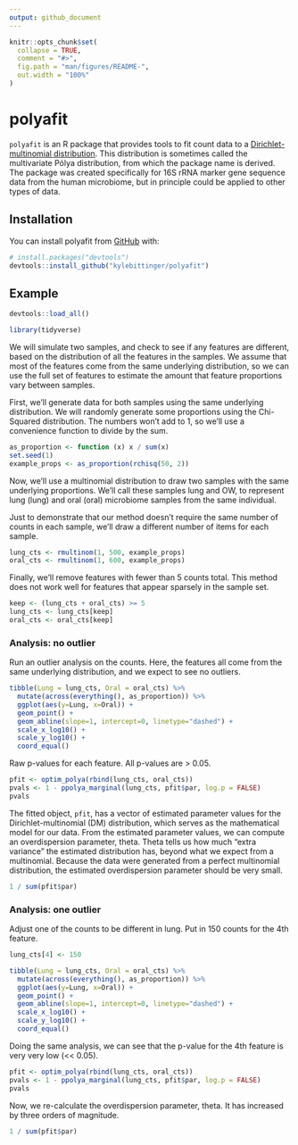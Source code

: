 ```yaml
---
output: github_document
---
```


<!-- README.md is generated from README.Rmd. Please edit that file -->

```r
knitr::opts_chunk$set(
  collapse = TRUE,
  comment = "#>",
  fig.path = "man/figures/README-",
  out.width = "100%"
)
```

# polyafit

<!-- badges: start -->
<!-- badges: end -->


`polyafit` is an R package that provides tools to fit count data to a
[Dirichlet-multinomial distribution](https://en.wikipedia.org/wiki/Dirichlet-multinomial_distribution).
This distribution is sometimes called the multivariate Pólya distribution, from
which the package name is derived. The package was created specifically for
16S rRNA marker gene sequence data from the human microbiome, but in principle
could be applied to other types of data.

## Installation

You can install polyafit from [GitHub](https://github.com/) with:

``` r
# install.packages("devtools")
devtools::install_github("kylebittinger/polyafit")
```

## Example

```r
devtools::load_all()
```

```r
library(tidyverse)
```

We will simulate two samples, and check to see if any features are
different, based on the distribution of all the features in the samples.  We
assume that most of the features come from the same underlying distribution, so
we can use the full set of features to estimate the amount that feature
proportions vary between samples.

First, we'll generate data for both samples using the same underlying
distribution.  We will randomly generate some proportions using the 
Chi-Squared distribution.  The numbers won't add to 1, so we'll use a
convenience function to divide by the sum.

```r
as_proportion <- function (x) x / sum(x)
set.seed(1)
example_props <- as_proportion(rchisq(50, 2))
```

Now, we'll use a multinomial distribution to draw two samples with the same
underlying proportions.  We'll call these samples lung and OW, to represent
lung (lung) and oral (oral) microbiome samples from the same individual.

Just to demonstrate that our method doesn't require the same number of counts
in each sample, we'll draw a different number of items for each sample.

```r
lung_cts <- rmultinom(1, 500, example_props)
oral_cts <- rmultinom(1, 600, example_props)
```

Finally, we'll remove features with fewer than 5 counts total.  This method does
not work well for features that appear sparsely in the sample set.

```r
keep <- (lung_cts + oral_cts) >= 5
lung_cts <- lung_cts[keep]
oral_cts <- oral_cts[keep]
```

### Analysis: no outlier

Run an outlier analysis on the counts.  Here, the features all come from the
same underlying distribution, and we expect to see no outliers.

```r
tibble(Lung = lung_cts, Oral = oral_cts) %>%
  mutate(across(everything(), as_proportion)) %>%
  ggplot(aes(y=Lung, x=Oral)) +
  geom_point() +
  geom_abline(slope=1, intercept=0, linetype="dashed") +
  scale_x_log10() +
  scale_y_log10() +
  coord_equal()
```

Raw p-values for each feature.  All p-values are > 0.05.

```r
pfit <- optim_polya(rbind(lung_cts, oral_cts))
pvals <- 1 - ppolya_marginal(lung_cts, pfit$par, log.p = FALSE)
pvals
```

The fitted object, `pfit`, has a vector of estimated parameter values for the
Dirichlet-multinomial (DM) distribution, which serves as the mathematical model
for our data. From the estimated parameter values, we can compute an
overdispersion parameter, theta. Theta tells us how much "extra variance" the
estimated distribution has, beyond what we expect from a multinomial. Because
the data were generated from a perfect multinomial distribution, the estimated
overdispersion parameter should be very small. 

```r
1 / sum(pfit$par)
```

### Analysis: one outlier

Adjust one of the counts to be different in lung. Put in 150 counts for the 4th
feature.

```r
lung_cts[4] <- 150
```

```r
tibble(Lung = lung_cts, Oral = oral_cts) %>%
  mutate(across(everything(), as_proportion)) %>%
  ggplot(aes(y=Lung, x=Oral)) +
  geom_point() +
  geom_abline(slope=1, intercept=0, linetype="dashed") +
  scale_x_log10() +
  scale_y_log10() +
  coord_equal()
```

Doing the same analysis, we can see that the p-value for the 4th feature is
very very low (<< 0.05).

```r
pfit <- optim_polya(rbind(lung_cts, oral_cts))
pvals <- 1 - ppolya_marginal(lung_cts, pfit$par, log.p = FALSE)
pvals
```

Now, we re-calculate the overdispersion parameter, theta. It has increased by
three orders of magnitude.

```r
1 / sum(pfit$par)
```


